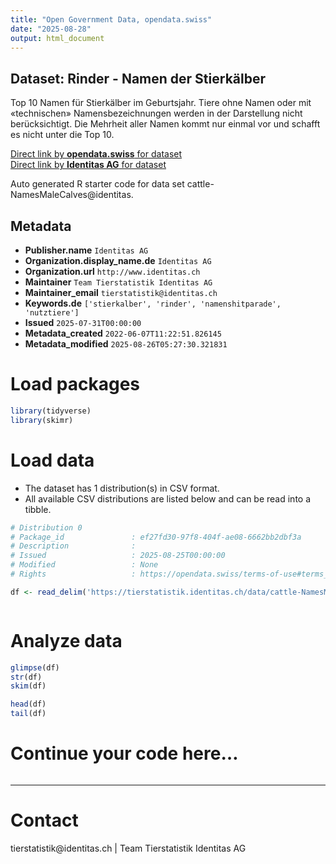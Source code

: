 ```yaml
---
title: "Open Government Data, opendata.swiss"
date: "2025-08-28"
output: html_document
---
```


## Dataset: Rinder - Namen der Stierkälber

Top 10 Namen für Stierkälber im Geburtsjahr. Tiere ohne Namen oder mit «technischen» Namensbezeichnungen werden in der Darstellung nicht berücksichtigt. Die Mehrheit aller Namen kommt nur einmal vor und schafft es nicht unter die Top 10.

[Direct link by **opendata.swiss** for dataset](https://opendata.swiss/de/dataset/rinder-namen-der-stierkalber)<br>
[Direct link by **Identitas AG** for dataset](https://tierstatistik.identitas.ch/)

Auto generated R starter code for data set cattle-NamesMaleCalves@identitas.

## Metadata

- **Publisher.name** `Identitas AG`
- **Organization.display_name.de** `Identitas AG`
- **Organization.url** `http://www.identitas.ch`
- **Maintainer** `Team Tierstatistik Identitas AG`
- **Maintainer_email** `tierstatistik@identitas.ch`
- **Keywords.de** `['stierkalber', 'rinder', 'namenshitparade', 'nutztiere']`
- **Issued** `2025-07-31T00:00:00`
- **Metadata_created** `2022-06-07T11:22:51.826145`
- **Metadata_modified** `2025-08-26T05:27:30.321831`


# Load packages

```r

library(tidyverse)
library(skimr)

```

# Load data

-   The dataset has 1 distribution(s) in CSV format.
-   All available CSV distributions are listed below and can be read into a tibble.

```r

# Distribution 0
# Package_id               : ef27fd30-97f8-404f-ae08-6662bb2dbf3a
# Description              : 
# Issued                   : 2025-08-25T00:00:00
# Modified                 : None
# Rights                   : https://opendata.swiss/terms-of-use#terms_by

df <- read_delim('https://tierstatistik.identitas.ch/data/cattle-NamesMaleCalves.csv')



```

# Analyze data

```r

glimpse(df)
str(df)
skim(df)

head(df)
tail(df)

```

# Continue your code here...

```r

```

------------------------------------------------------------------------

# Contact

tierstatistik@identitas.ch | Team Tierstatistik Identitas AG
